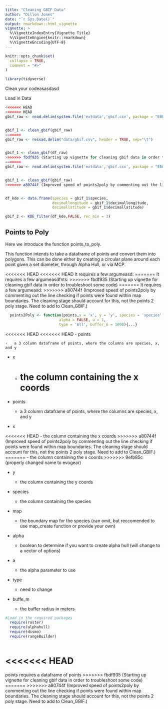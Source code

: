 ```yaml
---
title: "Cleaning GBIF Data"
author: "Dillon Jones"
date: "`r Sys.Date()`"
output: rmarkdown::html_vignette
vignette: >
  %\VignetteIndexEntry{Vignette Title}
  %\VignetteEngine{knitr::rmarkdown}
  %\VignetteEncoding{UTF-8}
---
```


```r
knitr::opts_chunk$set(
  collapse = TRUE,
  comment = "#>"
)

library(tidyverse)
```

Clean your codeasasdasd

Load in Data

```r

<<<<<<< HEAD
<<<<<<< HEAD
gbif_raw <- read.delim(system.file('extdata','gbif.csv', package = "EBGear"))


gbif_1 <- clean_gbif(gbif_raw)
=======
gbif_raw <- ressad.delim("data/gbif.csv", header = TRUE, sep="\t")


gbif_1 <- clean_gbif(df_raw)
>>>>>>> fbdf935 (Starting up vignette for cleaning gbif data in order to troubleshoot some code)
=======
gbif_raw <- read.delim(system.file('extdata','gbif.csv', package = "EBGear"))


gbif_1 <- clean_gbif(gbif_raw)
>>>>>>> a80744f (Improved speed of points2poly by commenting out the line checking if points were found within map boundaries. The cleaning stage should account for this, not the points 2 poly stage. Need to add to Clean_GBIF.)


df_kde <- data.frame(species = gbif_1$species, 
                     decimallongitude = gbif_1$decimallongitude,
                     decimallatitude = gbif_1$decimallatitude)

gbif_2 <- KDE_filter(df_kde,FALSE, rec_min = 3)

```

## Points to Poly

Here we introduce the function points_to_poly.

This function intends to take a dataframe of points and convert them into polygons. This can be done either by creating a circular plane around each point given a set diameter, through Alpha Hull, or via MCP.

<<<<<<< HEAD
<<<<<<< HEAD
It requires a few argumeasd:
=======
It requires a few argumeasdfnts:
>>>>>>> fbdf935 (Starting up vignette for cleaning gbif data in order to troubleshoot some code)
=======
It requires a few argumeasd:
>>>>>>> a80744f (Improved speed of points2poly by commenting out the line checking if points were found within map boundaries. The cleaning stage should account for this, not the points 2 poly stage. Need to add to Clean_GBIF.)

```r
  points2Poly <- function(points,x = 'x', y = 'y', species = 'species', map,
                        alpha = FALSE, a = 1,
                        type = 'All', buffer_m = 1000){...}
```

<<<<<<< HEAD
<<<<<<< HEAD
-   points

    -   a 3 column dataframe of points, where the columns are species, x, and y

-   x

    -   the column containing the x coords
=======
-   points

    -   a 3 column dataframe of points, where the columns are species, x, and y

-   x

<<<<<<< HEAD
    -    the column containing the x coords
>>>>>>> a80744f (Improved speed of points2poly by commenting out the line checking if points were found within map boundaries. The cleaning stage should account for this, not the points 2 poly stage. Need to add to Clean_GBIF.)
=======
    -   the column containing the x coords
>>>>>>> 9efb85c (properly changed name to evogear)

-   y

    -   the column containing the y coords

-   species

    -   the column containing the species

-   map

    -   the boundary map for the species (can omit, but reccomended to use map_create function or provide your own)

-   alpha

    -   boolean to determine if you want to create alpha hull (will change to a vector of options)

-   a

    -   the alpha parameter to use

-   type

    -   need to change

-   buffe_m

    -   the buffer radius in meters

```r
#Load in the required packages
  require(raster)
  require(alphahull)
  require(dismo)
  require(rangeBuilder)
```

```r


```
<<<<<<< HEAD
=======
points requires a dataframe of points
>>>>>>> fbdf935 (Starting up vignette for cleaning gbif data in order to troubleshoot some code)
=======
>>>>>>> a80744f (Improved speed of points2poly by commenting out the line checking if points were found within map boundaries. The cleaning stage should account for this, not the points 2 poly stage. Need to add to Clean_GBIF.)
